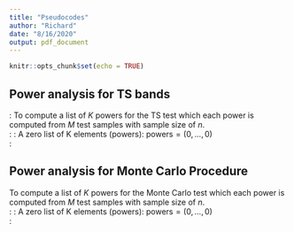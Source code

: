 ---
title: "Pseudocodes"
author: "Richard"
date: "8/16/2020"
output: pdf_document
---

```{r setup, include=FALSE}
knitr::opts_chunk$set(echo = TRUE)
```

## Power analysis for TS bands
\textbf{Goal}: To compute a list of $K$ powers for the TS test which each power is computed from $M$ test samples with sample size of $n$.  
\textbf{Input}: 
\begin{itemize} 
\item $K = \text{number of powers to compute}$ 
\item $M = \text{number of test samples to compute a single power}$
\item $n = \text{sample size of each test sample}$
\item $N = \text{number of independent normal sample to simulate a TS band}$ 
\item $\alpha = \text{type I error}$
\end{itemize}
\textbf{Initialization}: A zero list of K elements (powers): $\text{powers}=(0,...,0)$  
\textbf{Algorithm}:
\begin{enumerate}
\item Simulate a standardized TS band $(L_1,U_1),...,(L_n,U_n)$ with the given $N$ and $\alpha$ (See the algorithm in the paper by Aldor-Noiman et al.)
\item \textbf{for} $k=1,...,K$:
  \begin{enumerate}
    \item[] \textbf{for} $m=1,...,M$:
    \begin{itemize}
      \item Draw a test sample $X_1,...,X_n$. Standardize the sample $Z_i=\frac{X_i-\hat{\mu}}{\hat{\sigma}}$.
      \item \textbf{if} $L_i \leq Z_i \leq U_i$ for all $i=1,...,n$: \\
      $\text{powers}[k] = \text{powers}[k]$ \\
      \textbf{else}: \\
      $\text{powers}[k] = \text{powers}[k] + 1/M$
    \end{itemize}
  \end{enumerate}
\item \textbf{return} powers  
\end{enumerate}

\newpage


## Power analysis for Monte Carlo Procedure
\textbf{Goal:} To compute a list of $K$ powers for the Monte Carlo test which each power is computed from $M$ test samples with sample size of $n$.  
\textbf{Input}: 
\begin{itemize} 
\item $K = \text{number of powers to compute}$ 
\item $M = \text{number of test samples to compute a single power}$
\item $n = \text{sample size of each test sample}$
\item $N = \text{number of simulated Monte Carlo statistics from independent normal sample}$ 
\item $\alpha = \text{type I error}$
\end{itemize}
\textbf{Initialization}: A zero list of K elements (powers): $\text{powers}=(0,...,0)$  
\textbf{Algorithm}:
\begin{enumerate}
\item Simulate a list of $N$ Monte Carlo statistics $S^{(1)},...,S^{(N)}$ by $N$ independent samples, each of size $n$, from a standard normal distribution. (See the algorithm in the paper by Hazelton)
\item \textbf{for} $k=1,...,K$:
  \begin{enumerate}
    \item[] \textbf{for} $m=1,...,M$:
    \begin{itemize}
      \item Draw a test sample $X_1,...,X_n$. Standardize the sample $Z_i=\frac{X_i-\hat{\mu}}{\hat{\sigma}}$.
      \item Compute the observed Monte Carlo statistics $s_{obs}$ for $Z_1,...,Z_n$. 
      \item Calculate the Monte Carlo $p$ value, $P=\#(S^{(j)}\geq s_{obs})/N, j=1,...,N$.
      \item \textbf{if} $P > \alpha$: \\
      $\text{powers}[k] = \text{powers}[k]$ \\
      \textbf{else}: \\
      $\text{powers}[k] = \text{powers}[k] + 1/M$
    \end{itemize}
  \end{enumerate}
\item \textbf{return} powers  
\end{enumerate}


